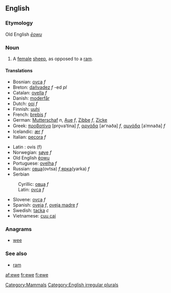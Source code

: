 {{see|Ewe}}
{{Wikipedia2|Sheep}}
==English==

===Etymology===
Old English ''[[ēowu]]''

===Noun===
{{en-noun|ewe|pl2=ewes}}

# A [[female]] [[sheep]], as opposed to a [[ram]].

====Translations====
{{top}}
*Bosnian: [[ovca]] ''f''
*Breton: [[dañvadez]] ''f'' -ed ''pl''
*Catalan: [[ovella]] ''f''
*Danish: [[moderfår]]
*Dutch: [[ooi]] ''f''
*Finnish: [[uuhi]]
*French: [[brebis]] ''f''
*German: [[Mutterschaf]] ''n'', [[Aue]] ''f'', [[Zibbe]] ''f'', [[Zicke]] {{f}}
*Greek: [[προβατίνα]] [pro̞vaˈtina] ''f'', [[αρνάδα]] [arˈnaða] ''f'', [[αμνάδα]] [aˈmnaða] ''f''
*Icelandic: [[ær]] ''f''
*Italian: [[pecora]] ''f''
{{mid}}
*Latin : ovis (f)
*Norwegian: [[søye]] ''f''
*Old English [[eowu|ēowu]]
*Portuguese: [[ovelha]] ''f''
*Russian: [[овца]](ovtsa) ''f'',[[ярка]](yarka) ''f''
*Serbian
:Cyrillic: [[овца]] ''f''
:Latin: [[ovca]] ''f''
*Slovene: [[ovca]] ''f''
*Spanish: [[oveja]] ''f'', [[oveja madre]] ''f''
*Swedish: [[tacka]] ''c''
*Vietnamese: [[cuu cai]]
{{bottom}}

===Anagrams===
*[[wee]]

===See also===
*[[ram]]

[[Category:Mammals]]
[[Category:English irregular plurals]]

[[af:ewe]]
[[fr:ewe]]
[[fi:ewe]]